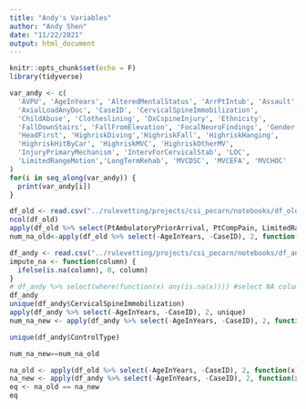 ```yaml
---
title: "Andy's Variables"
author: "Andy Shen"
date: "11/22/2021"
output: html_document
---
```


```r
knitr::opts_chunk$set(echo = F)
library(tidyverse)
```

```r
var_andy <- c(
  'AVPU', 'AgeInYears', 'AlteredMentalStatus', 'ArrPtIntub', 'Assault', 
  'AxialLoadAnyDoc', 'CaseID', 'CervicalSpineImmobilization', 
  'ChildAbuse', 'Clotheslining', 'DxCspineInjury', 'Ethnicity', 
  'FallDownStairs', 'FallFromElevation', 'FocalNeuroFindings', 'Gender', 
  'HeadFirst', 'HighriskDiving','HighriskFall', 'HighriskHanging', 
  'HighriskHitByCar', 'HighriskMVC', 'HighriskOtherMV', 
  'InjuryPrimaryMechanism', 'IntervForCervicalStab', 'LOC', 
  'LimitedRangeMotion','LongTermRehab', 'MVCDSC', 'MVCEFA', 'MVCHOC'
)
for(i in seq_along(var_andy)) {
  print(var_andy[i])
}
```

```r
df_old <- read.csv("../rulevetting/projects/csi_pecarn/notebooks/df_old.csv")
ncol(df_old)
apply(df_old %>% select(PtAmbulatoryPriorArrival, PtCompPain, LimitedRangeMotion), 2, unique)
num_na_old<-apply(df_old %>% select(-AgeInYears, -CaseID), 2, function(x) sum(is.na(x)))
```



```r
df_andy <- read.csv("../rulevetting/projects/csi_pecarn/notebooks/df_andy.csv")
impute_na <- function(column) {
  ifelse(is.na(column), 0, column)
}
# df_andy %>% select(where(function(x) any(is.na(x)))) #select NA columns
df_andy
unique(df_andy$CervicalSpineImmobilization)
apply(df_andy %>% select(-AgeInYears, -CaseID), 2, unique)
num_na_new <- apply(df_andy %>% select(-AgeInYears, -CaseID), 2, function(x) sum(is.na(x)))

unique(df_andy$ControlType)
```


```r
num_na_new==num_na_old
```


```r
na_old <- apply(df_old %>% select(-AgeInYears, -CaseID), 2, function(x) any(is.na(x)))
na_new <- apply(df_andy %>% select(-AgeInYears, -CaseID), 2, function(x) any(is.na(x)))
eq <- na_old == na_new
eq
```



